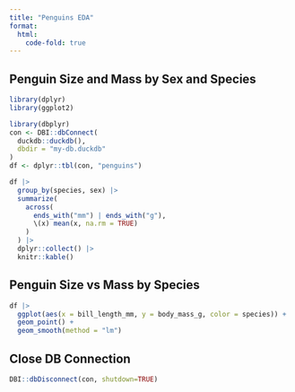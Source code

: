 ```yaml
---
title: "Penguins EDA"
format: 
  html:
    code-fold: true
---
```


## Penguin Size and Mass by Sex and Species

```r
library(dplyr)
library(ggplot2)

library(dbplyr)
con <- DBI::dbConnect(
  duckdb::duckdb(),
  dbdir = "my-db.duckdb"
)
df <- dplyr::tbl(con, "penguins")
```

```r
df |> 
  group_by(species, sex) |> 
  summarize(
    across(
      ends_with("mm") | ends_with("g"),
      \(x) mean(x, na.rm = TRUE)
    )
  ) |> 
  dplyr::collect() |> 
  knitr::kable()
```

## Penguin Size vs Mass by Species

```r
df |> 
  ggplot(aes(x = bill_length_mm, y = body_mass_g, color = species)) +
  geom_point() +
  geom_smooth(method = "lm")
```

## Close DB Connection

```r
DBI::dbDisconnect(con, shutdown=TRUE)
```
